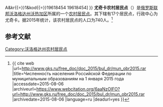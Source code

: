 {{Infobox Settlement
| official_name = 尤奇卡农村居民点
| native_name = Сельское поселение Ючкинское
| settlement_type = [[农村居民点|农村居民点]]
| subdivision_type = [[国家|国家]]
| subdivision_type1 = [[州_(俄罗斯)|州]]
| subdivision_type2 = [[区_(苏联)|区]]
| subdivision_name = {{RUS}}
| subdivision_name1 = [[沃洛格达州|沃洛格达州]]
| subdivision_name2 = [[沃热加区|沃热加区]]
| seat_type = 行政中心
| seat = 尤奇卡
| population_as_of=2015
| population_footnotes = <ref name=stat />
| population_total = 740
| coordinates_display = inline,title
| latd = 60.4658333333333 | latm =  | lats =  | latNS = N
| longd = 40.7566666666667 | longm =  | longs =  | longEW = E
| timezone = [[莫斯科时间|MSK]]
| utc_offset = +3
| blank_name = [[俄罗斯市政土地区划代码|OKTMO编码]]
| blank_info = [http://classif.spb.ru/classificators/view/tma.php?st{{=}}A&kr{{=}}1&kod{{=}}19618454 19618454]
}}
'''尤奇卡农村居民点'''（{{lang-ru|Сельское поселение Ючкинское}}）是[[俄罗斯联邦|俄罗斯联邦]][[沃洛格达州|沃洛格达州]][[沃热加区|沃热加区]]所属的一个[[农村居民点|农村居民点]]。其下辖有17个居民点，行政中心为尤奇卡。据2015年统计，该农村居民点的人口为740人。<ref name=stat>{{ cite web |url=http://www.gks.ru/free_doc/doc_2015/bul_dr/mun_obr2015.rar |title=Численность населения Российской Федерации по муниципальным образованиям на 1 января 2015 года |accessdate=2015-08-06 |archiveurl=https://www.webcitation.org/6aaNzOlFO?url=http://www.gks.ru/free_doc/doc_2015/bul_dr/mun_obr2015.rar |archivedate=2015-08-06 |language=ru |deadurl=yes }}</ref>

== 参考文献 ==
{{reflist}}

{{Russia-stub}}

[[Category:沃洛格达州农村居民点|Category:沃洛格达州农村居民点]]